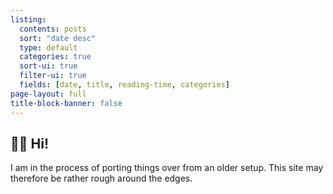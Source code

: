 ```yaml
---
listing:
  contents: posts
  sort: "date desc"
  type: default
  categories: true
  sort-ui: true
  filter-ui: true
  fields: [date, title, reading-time, categories]
page-layout: full
title-block-banner: false
---
```


:::{.callout-caution}
## 👋🏽 Hi!

I am in the process of porting things over from an older setup. This site may therefore be rather rough around the edges.
:::

<p>&nbsp;</p>

